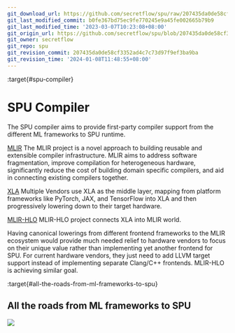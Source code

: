 ```yaml
---
git_download_url: https://github.com/secretflow/spu/raw/207435da0de58cf3352ad4c7c73d97f9ef3ba9ba/docs/development/compiler.rst
git_last_modified_commit: b0fe367bd75ec9fe770245e9a45fe002665b79b9
git_last_modified_time: '2023-03-07T10:23:08+08:00'
git_origin_url: https://github.com/secretflow/spu/blob/207435da0de58cf3352ad4c7c73d97f9ef3ba9ba/docs/development/compiler.rst
git_owner: secretflow
git_repo: spu
git_revision_commit: 207435da0de58cf3352ad4c7c73d97f9ef3ba9ba
git_revision_time: '2024-01-08T11:48:55+08:00'
---
```


:target{#spu-compiler}

# SPU Compiler

The SPU compiler aims to provide first-party compiler support from the different ML frameworks to SPU runtime.

[MLIR](https://mlir.llvm.org/) The MLIR project is a novel approach to building reusable and extensible compiler infrastructure. MLIR aims to address software fragmentation, improve compilation for heterogeneous hardware, significantly reduce the cost of building domain specific compilers, and aid in connecting existing compilers together.

[XLA](https://www.tensorflow.org/xla/architecture) Multiple Vendors use XLA as the middle layer, mapping from platform frameworks like PyTorch, JAX, and TensorFlow into XLA and then progressively lowering down to their target hardware.

[MLIR-HLO](https://github.com/tensorflow/mlir-hlo) MLIR-HLO project connects XLA into MLIR world.

Having canonical lowerings from different frontend frameworks to the MLIR ecosystem would provide much needed relief to hardware vendors to focus on their unique value rather than implementing yet another frontend for SPU. For current hardware vendors, they just need to add LLVM target support instead of implementing separate Clang/C++ frontends. MLIR-HLO is achieving similar goal.

:target{#all-the-roads-from-ml-frameworks-to-spu}

## All the roads from ML frameworks to SPU

![](../_assets/compiler.svg)
